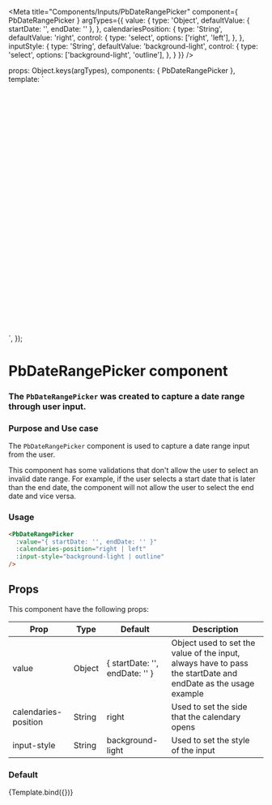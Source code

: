 
<Meta
  title="Components/Inputs/PbDateRangePicker"
  component={ PbDateRangePicker }
  argTypes={{
    value: {
      type: 'Object',
      defaultValue: { startDate: '', endDate: '' },
    },
    calendariesPosition: {
      type: 'String',
      defaultValue: 'right',
      control: {
        type: 'select',
        options: ['right', 'left'],
      },
    },
    inputStyle: {
      type: 'String',
      defaultValue: 'background-light',
      control: {
        type: 'select',
        options: ['background-light', 'outline'],
      },
    }
  }}
/>

  props: Object.keys(argTypes),
  components: { PbDateRangePicker },
  template: `
  <div style="width: 100%; height: 480px; display: flex; justify-content: center">
    <PbDateRangePicker
      style="width: 265px;"
      :value="value"
      :calendaries-position="calendariesPosition"
      :input-style="inputStyle"
    />
  </div>
  `,
});

# **PbDateRangePicker component**
### The `PbDateRangePicker` was created to capture a date range through user input.

### Purpose and Use case

The `PbDateRangePicker` component is used to capture a date range input from the user.

This component has some validations that don't allow the user to select an invalid date range.
For example, if the user selects a start date that is later than the end date, the component will not allow the user to select the end date and vice versa.

### Usage

```html
<PbDateRangePicker
  :value="{ startDate: '', endDate: '' }"
  :calendaries-position="right | left"
  :input-style="background-light | outline"
/>
```

## Props

This component have the following props:

| Prop | Type | Default      | Description |
| ---  | ---  | ------------ | --- |
| value | Object | { startDate: '', endDate: '' } | Object used to set the value of the input, always have to pass the startDate and endDate as the usage example |
| calendaries-position | String | right | Used to set the side that the calendary opens |
| input-style | String | background-light | Used to set the style of the input |


### Default

<Canvas>
  <Story name="Default" height="auto">
    {Template.bind({})}
  </Story>
</Canvas>

